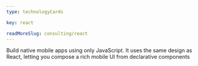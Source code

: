 ```yaml
---
type: technologyCards

key: react

readMoreSlug: consulting/react
---
```


Build native mobile apps using only JavaScript. It uses the same design as React, letting you compose a rich mobile UI from declarative components
